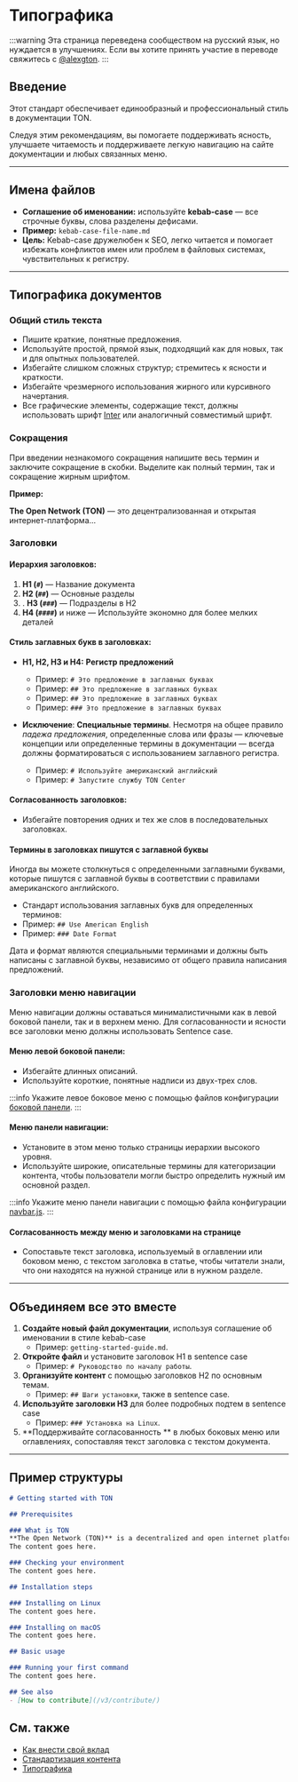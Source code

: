 # Типографика

:::warning
Эта страница переведена сообществом на русский язык, но нуждается в улучшениях. Если вы хотите принять участие в переводе свяжитесь с [@alexgton](https://t.me/alexgton).
:::

## Введение

Этот стандарт обеспечивает единообразный и профессиональный стиль в документации TON. 

Следуя этим рекомендациям, вы помогаете поддерживать ясность, улучшаете читаемость и поддерживаете легкую навигацию на сайте документации и любых связанных меню.

---

## Имена файлов

- **Соглашение об именовании:** используйте **kebab-case** — все строчные буквы, слова разделены дефисами.
- **Пример:** `kebab-case-file-name.md`
- **Цель:** Kebab-case дружелюбен к SEO, легко читается и помогает избежать конфликтов имен или проблем в файловых системах, чувствительных к регистру.

---

## Типографика документов

### Общий стиль текста

- Пишите краткие, понятные предложения.
- Используйте простой, прямой язык, подходящий как для новых, так и для опытных пользователей.
- Избегайте слишком сложных структур; стремитесь к ясности и краткости.
- Избегайте чрезмерного использования жирного или курсивного начертания.
- Все графические элементы, содержащие текст, должны использовать шрифт [Inter](https://rsms.me/inter/) или аналогичный совместимый шрифт.

### Сокращения

При введении незнакомого сокращения напишите весь термин и заключите сокращение в скобки. Выделите как полный термин, так и сокращение жирным шрифтом.

**Пример:**

**The Open Network (TON)** — это децентрализованная и открытая интернет-платформа...

### Заголовки

#### Иерархия заголовков:

1. **H1 (`#`)** — Название документа
2. **H2 (`##`)** — Основные разделы
3. . **H3 (`###`)** — Подразделы в H2
4. **H4 (`####`)** и ниже — Используйте экономно для более мелких деталей

#### Стиль заглавных букв в заголовках:

- **H1, H2, H3 и H4:** **Регистр предложений**
  - Пример: `# Это предложение в заглавных буквах`
  - Пример: `## Это предложение в заглавных буквах`
  - Пример: `## Это предложение в заглавных буквах`
  - Пример: `### Это предложение в заглавных буквах`

- **Исключение**: **Специальные термины**.
  Несмотря на общее правило _падежа предложения_,
  определенные слова или фразы — ключевые концепции или определенные термины в документации — всегда должны форматироваться
  с использованием заглавного регистра.
  - Пример: `# Используйте американский английский`
  - Пример: `# Запустите службу TON Center`

#### Согласованность заголовков:

- Избегайте повторения одних и тех же слов в последовательных заголовках.

#### Термины в заголовках пишутся с заглавной буквы

Иногда вы можете столкнуться с определенными заглавными буквами, которые пишутся с заглавной буквы в соответствии с правилами американского английского.

- Стандарт использования заглавных букв для определенных терминов:
- Пример: `## Use American English`
- Пример: `### Date Format`

Дата и формат являются специальными терминами и должны быть написаны с заглавной буквы, независимо от общего правила написания предложений.

### Заголовки меню навигации

Меню навигации должны оставаться минималистичными как в левой боковой панели, так и в верхнем меню. Для согласованности и ясности все заголовки меню должны использовать Sentence case.

#### Меню левой боковой панели:

- Избегайте длинных описаний.
- Используйте короткие, понятные надписи из двух-трех слов.

:::info
Укажите левое боковое меню с помощью файлов конфигурации [боковой панели](https://github.com/ton-community/ton-docs/tree/main/sidebars).
:::

#### Меню панели навигации:

- Установите в этом меню только страницы иерархии высокого уровня.
- Используйте широкие, описательные термины для категоризации контента, чтобы пользователи могли быстро определить нужный им основной раздел.

:::info
Укажите меню панели навигации с помощью файла конфигурации [navbar.js](https://github.com/ton-community/ton-docs/blob/main/navbar.js).
:::

#### Согласованность между меню и заголовками на странице

- Сопоставьте текст заголовка, используемый в оглавлении или боковом меню, с текстом заголовка в статье, чтобы читатели знали, что они находятся на нужной странице или в нужном разделе.

---

## Объединяем все это вместе

1. **Создайте новый файл документации**, используя соглашение об именовании в стиле kebab-case
   - Пример: `getting-started-guide.md`.
2. **Откройте файл** и установите заголовок H1 в sentence case
   - Пример: `# Руководство по началу работы`.
3. **Организуйте контент** с помощью заголовков H2 по основным темам. 
   - Пример: `## Шаги установки`, также в sentence case.
4. **Используйте заголовки H3** для более подробных подтем в sentence case 
   - Пример: `### Установка на Linux`.
5. **Поддерживайте согласованность ** в любых боковых меню или оглавлениях, сопоставляя текст заголовка с текстом документа.

---

## Пример структуры

```md title="getting-started-with-ton.md"
# Getting started with TON

## Prerequisites

### What is TON
**The Open Network (TON)** is a decentralized and open internet platform...
The content goes here.

### Checking your environment
The content goes here.

## Installation steps

### Installing on Linux
The content goes here.

### Installing on macOS
The content goes here.

## Basic usage

### Running your first command
The content goes here.

## See also
- [How to contribute](/v3/contribute/)
```

## См. также

- [Как внести свой вклад](/v3/contribute/)
- [Стандартизация контента](/v3/contribute/content-standardization/)
- [Типографика](/v3/contribute/typography/)
